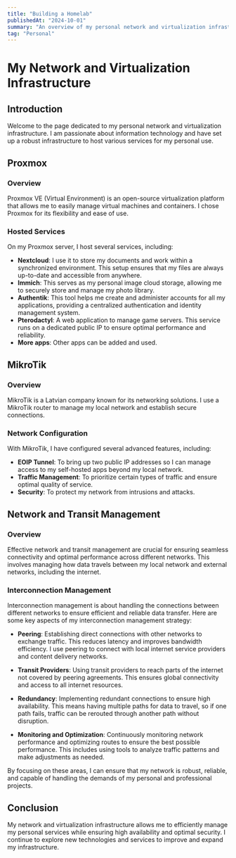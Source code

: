 ```yaml
---
title: "Building a Homelab"
publishedAt: "2024-10-01"
summary: "An overview of my personal network and virtualization infrastructure."
tag: "Personal"
---
```


# My Network and Virtualization Infrastructure

## Introduction

Welcome to the page dedicated to my personal network and virtualization infrastructure. I am passionate about information technology and have set up a robust infrastructure to host various services for my personal use.

## Proxmox

### Overview

Proxmox VE (Virtual Environment) is an open-source virtualization platform that allows me to easily manage virtual machines and containers. I chose Proxmox for its flexibility and ease of use.

### Hosted Services

On my Proxmox server, I host several services, including:

- **Nextcloud**: I use it to store my documents and work within a synchronized environment. This setup ensures that my files are always up-to-date and accessible from anywhere.
- **Immich**: This serves as my personal image cloud storage, allowing me to securely store and manage my photo library.
- **Authentik**: This tool helps me create and administer accounts for all my applications, providing a centralized authentication and identity management system.
- **Pterodactyl**: A web application to manage game servers. This service runs on a dedicated public IP to ensure optimal performance and reliability.
- **More apps**: Other apps can be added and used.

## MikroTik

### Overview

MikroTik is a Latvian company known for its networking solutions. I use a MikroTik router to manage my local network and establish secure connections.

### Network Configuration

With MikroTik, I have configured several advanced features, including:

- **EOIP Tunnel**: To bring up two public IP addresses so I can manage access to my self-hosted apps beyond my local network.
- **Traffic Management**: To prioritize certain types of traffic and ensure optimal quality of service.
- **Security**: To protect my network from intrusions and attacks.

## Network and Transit Management

### Overview

Effective network and transit management are crucial for ensuring seamless connectivity and optimal performance across different networks. This involves managing how data travels between my local network and external networks, including the internet.

### Interconnection Management

Interconnection management is about handling the connections between different networks to ensure efficient and reliable data transfer. Here are some key aspects of my interconnection management strategy:

- **Peering**: Establishing direct connections with other networks to exchange traffic. This reduces latency and improves bandwidth efficiency. I use peering to connect with local internet service providers and content delivery networks.

- **Transit Providers**: Using transit providers to reach parts of the internet not covered by peering agreements. This ensures global connectivity and access to all internet resources.

- **Redundancy**: Implementing redundant connections to ensure high availability. This means having multiple paths for data to travel, so if one path fails, traffic can be rerouted through another path without disruption.

- **Monitoring and Optimization**: Continuously monitoring network performance and optimizing routes to ensure the best possible performance. This includes using tools to analyze traffic patterns and make adjustments as needed.

By focusing on these areas, I can ensure that my network is robust, reliable, and capable of handling the demands of my personal and professional projects.

## Conclusion

My network and virtualization infrastructure allows me to efficiently manage my personal services while ensuring high availability and optimal security. I continue to explore new technologies and services to improve and expand my infrastructure.
